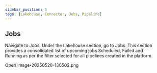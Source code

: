 ```yaml
---
sidebar_position: 5
tags: [Lakehouse, Connector, Jobs, Pipeline]
---
```


## Jobs

Navigate to Jobs: Under the Lakehouse section, go to Jobs. This section provides a consolidated list of upcoming jobs Scheduled, Failed and Running as per the filter selected for all pipelines created in the platform.

Open image-20250520-130502.png